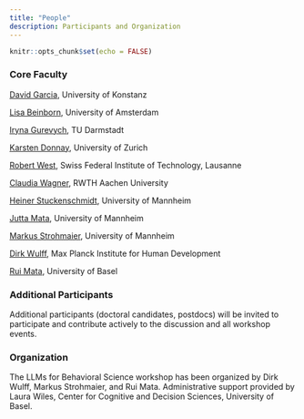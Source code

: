 ```yaml
---
title: "People"
description: Participants and Organization
---
```


```r
knitr::opts_chunk$set(echo = FALSE)
```

### Core Faculty

[David Garcia](https://dgarcia.eu), University of Konstanz

[Lisa Beinborn](https://beinborn.eu), University of Amsterdam

[Iryna Gurevych](https://www.informatik.tu-darmstadt.de/ukp/ukp_home/head_ukp/index.en.jsp), TU Darmstadt

[Karsten Donnay](https://www.karstendonnay.net), University of Zurich

[Robert West](https://people.epfl.ch/robert.west), Swiss Federal Institute of Technology, Lausanne

[Claudia Wagner](http://claudiawagner.info), RWTH Aachen University

[Heiner Stuckenschmidt](https://www.uni-mannheim.de/dws/people/professors/prof-dr-heiner-stuckenschmidt/), University of Mannheim

[Jutta Mata](https://www.sowi.uni-mannheim.de/mata/), University of Mannheim

[Markus Strohmaier](http://markusstrohmaier.info), University of Mannheim

[Dirk Wulff](https://beinborn.eu), Max Planck Institute for Human Development

[Rui Mata](https://psychologie.unibas.ch/de/fakultaet/abteilungen/cognitive-and-decision-sciences-305/), University of Basel

### Additional Participants

Additional participants (doctoral candidates, postdocs) will be invited to participate and contribute actively to the discussion and all workshop events. 

<!-- Hendrik Schuff -->

<!-- Marlene Lutz https://www.bwl.uni-mannheim.de/en/information-systems/chairs/prof-dr-strohmaier/team/academic-staff/marlene-lutz/ -->

<!-- Max Pellert https://mpellert.at/ -->

<!-- Zakir Hussein -->

<!-- Samuel Aeschbach -->

<!-- Shahar Hechtlinger -->

<!-- Ezequiel López López -->

<!-- Christine Emmer -->

### Organization

The LLMs for Behavioral Science workshop has been organized by Dirk Wulff, Markus Strohmaier, and Rui Mata. Administrative support provided by Laura Wiles, Center for Cognitive and Decision Sciences, University of Basel. 
